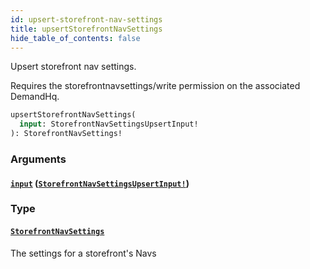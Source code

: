 ```yaml
---
id: upsert-storefront-nav-settings
title: upsertStorefrontNavSettings
hide_table_of_contents: false
---
```



Upsert storefront nav settings.
                
Requires the storefrontnavsettings/write permission on the associated DemandHq.

```graphql
upsertStorefrontNavSettings(
  input: StorefrontNavSettingsUpsertInput!
): StorefrontNavSettings!
```


### Arguments

#### [`input`](#) ([`StorefrontNavSettingsUpsertInput!`](/developers/demandhq-apis/demand-api/graphql/reference/inputs/storefront-nav-settings-upsert-input))




### Type

#### [`StorefrontNavSettings`](/developers/demandhq-apis/demand-api/graphql/reference/objects/storefront-nav-settings)

The settings for a storefront's Navs




